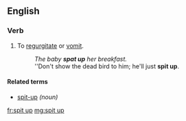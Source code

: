 ==English==

===Verb===
{{en-verb|spits up|spitting up|spat up}}

# {{context|transitive|and|intransitive|especially of children|lang=en}} To [[regurgitate]] or [[vomit]].
#:''The baby '''spat up''' her breakfast.''
#:''Don't show the dead bird to him; he'll just '''spit up'''.

====Related terms====
* [[spit-up]] ''(noun)''

[[fr:spit up]]
[[mg:spit up]]